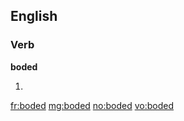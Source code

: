 ==English==

===Verb===
'''boded'''

# {{past of|[[bode]]}}

[[fr:boded]]
[[mg:boded]]
[[no:boded]]
[[vo:boded]]